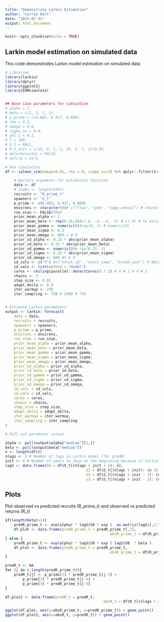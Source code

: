 ```yaml
---
title: "Demonstrate Larkin Estimation"
author: "Carrie Holt"
date: "2023-07-31"
output: html_document
---
```


```r
knitr::opts_chunk$set(echo = TRUE)
```

## Larkin model estimation on simulated data

This code demonstrates Larkin model estimation on simulated data

```r
# Libraries
library(larkin)
library(dplyr)
library(ggplot2)
library(EDMsimulate)


## Base Case parameters for simluation
# alpha = 7,
# beta = c(1, 1, 1, 1),
# p_prime = c(0.003, 0.917, 0.080),
# rho = 0.5,
# omega = 0.6,
# sigma_nu = 0.8,
# phi_1 = 0.1,
# T = 100,
# h_t = NULL,
# R_t_init = c(25, 5, 1, 1, 25, 5, 1, 1)*0.05,
# deterministic = FALSE,
# extirp = 2e-6

# Run simulation
df <- salmon_sim(omega=0.01, rho = 0, sigma_nu=1) %>% dplyr::filter(t>4)

	# Declare arguments for estimation function
	data <- df
	# index <- length(df$t)
	recruits <- "R_prime_t"
	spawners <- "S_t"
	p_prime <- c(0.003, 0.917, 0.080)
	environs <- character(0)# c("flow", "pdo", "npgo_annual") # character(0)
	run_stan <- FALSE#TRUE
	prior_mean_alpha <- 2
	prior_mean_beta <- rep(0.25,4)#c(-8, -6, -4, -2) # c(-4) # to estimate Ricker, put only 1 value here
	prior_mean_gamma <- numeric(0)#rep(0, 3) # numeric(0)
	prior_mean_sigma <- 0.5
	prior_mean_omega <- 0#0.1 # 0
	prior_sd_alpha <- 0.25 * abs(prior_mean_alpha)
	prior_sd_beta <- 0.25 * abs(prior_mean_beta)
	prior_sd_gamma <- numeric(0)# rep(0.25, 3)
	prior_sd_sigma <- 0.25 * abs(prior_mean_sigma)
	prior_sd_omega <- 0#0.01 # 0
	id_cols <- c("t") #c("stock_id", "stock_name", "brood_year") # NULL
	id_vals <- list(method = "model")
	cores <- ceiling(parallel::detectCores() / 2) # 4 # 1 # 4 # 1
	chains <- 3
	step_size <- 0.01
	adapt_delta <- 0.9
	iter_warmup <- 250
	iter_sampling <- 750 # 2000 # 750


# Estimate Larkin parameters
output <- larkin::forecast(
	data = data,
	recruits = recruits,
	spawners = spawners,
	p_prime = p_prime,
	environs = environs,
	run_stan = run_stan,
	prior_mean_alpha = prior_mean_alpha,
	prior_mean_beta = prior_mean_beta,
	prior_mean_gamma = prior_mean_gamma,
	prior_mean_sigma = prior_mean_sigma,
	prior_mean_omega = prior_mean_omega,
	prior_sd_alpha = prior_sd_alpha,
	prior_sd_beta = prior_sd_beta,
	prior_sd_gamma = prior_sd_gamma,
	prior_sd_sigma = prior_sd_sigma,
	prior_sd_omega = prior_sd_omega,
	id_cols = id_cols,
	id_vals = id_vals,
	cores = cores,
	chains = chains,
	step_size = step_size,
	adapt_delta = adapt_delta,
	iter_warmup = iter_warmup,
	iter_sampling = iter_sampling
)

# Pull out parameter values

alpha <- pull(output$alpha["median"][1,])
beta <- pull(output$beta["median"])
n <- length(df$t)
nlags <- 3 # Number of lags in Larkin model (for predR)
init <- 4 # Number of years to skip at the beginning because of initialization
lagS <- data.frame(S0 = df$S_t[(nlags + init + 1): n],
									 S1 = df$S_t[(nlags + init): (n-1)],
									 S2 = df$S_t[(nlags + init - 1): (n-2)],
									 s3 = df$S_t[(nlags + init - 2): (n-3)])


```

## Plots

Plot observed vs predicted recruits (R_prime_t) and observed vs predicted returns (R_t)

```r


if(length(beta)>1){
	predR_prime_t <- exp(alpha) * lagS$S0 * exp (  as.matrix(lagS)[,1:length(beta)]  %*% beta )
	df.plot <- data.frame(predR_prime_t = predR_prime_t[,1], 
												obsR_prime_t = df$R_prime_t[(nlags + init + 1):n])
} else {
	predR_prime_t <- exp(alpha) * lagS$S0 * exp ( lagS$S0  * beta )
	df.plot <- data.frame(predR_prime_t = predR_prime_t, 
												obsR_prime_t = df$R_prime_t[(nlags + init + 1):n])
}

predR_t <- NA
for (j in 6:length(predR_prime_t)){
	predR_t[j] <- p_prime[1] * predR_prime_t[j-3] + 
		p_prime[2] * predR_prime_t[j-4] +
		p_prime[3] * predR_prime_t[j-5]  
}

df.plot2 <- data.frame(predR_t = predR_t, 
											 obsR_t = df$R_t[(nlags + init + 1):n])

ggplot(df.plot, aes(x=obsR_prime_t, y=predR_prime_t)) + geom_point()
ggplot(df.plot2, aes(x=obsR_t, y=predR_t)) + geom_point()



```


